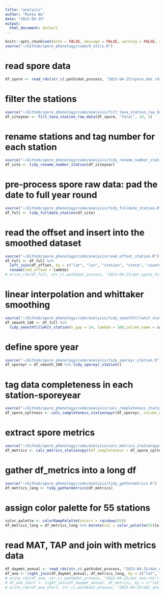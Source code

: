 ```yaml
---
title: "analysis"
author: "Ruoyu Wu"
date: "2023-09-29"
output:
  html_document: default
---
```


```r
knitr::opts_chunk$set(echo = FALSE, message = FALSE, warning = FALSE, cache = FALSE)
source("~/Github/spore_phenology/code/0_utils.R")
```

# read spore data
```r
df_spore <- read_rds(str_c(.path$dat_process, "2023-04-25/spore_dat.rds"))
```

# filter the stations
```r
source("~/Github/spore_phenology/code/analysis/filt_taxa_station_raw_data.R")
df_siteyear <- filt_taxa_station_raw_data(df_spore, "Total", 10, 3)
```

# rename stations and tag number for each station
```r
source("~/Github/spore_phenology/code/analysis/tidy_rename_number_station.R")
df_site <- tidy_rename_number_station(df_siteyear)
```

<!-- # generate and save site meta data for future downloading of daymet data -->
<!-- ```{r meta, message=FALSE, warning=FALSE} -->
<!-- df_meta <- df_site %>% -->
<!--   distinct(n, .keep_all = T) %>% -->
<!--   dplyr::select(-year, -date, -count) -->
<!-- write_rds(df_meta, str_c(.path$dat_process, "2023-04-25/meta.rds")) -->
<!-- ``` -->

<!-- # summarize the ecoregion of each station -->
<!-- ```{r ecoregion, message=FALSE, warning=FALSE} -->
<!-- source("~/Github/spore_phenology/code/analysis/summ_ecoregion_station.R") -->
<!-- df_ecoregion <- summ_ecoregion_station(df_meta) -->
<!-- ``` -->

<!-- # plot ecoregion -->
<!-- ```{r plot-ecoregion, message=FALSE, warning=FALSE} -->
<!-- source("~/Github/spore_phenology/code/analysis/plot_ecoregion_stations.R") -->
<!-- df_meta <- read_rds(str_c(.path$dat_process, "2023-04-25/meta.rds")) -->
<!-- p_ecoregion <- plot_ecoregion_staton(df_in = df_meta) -->
<!-- p_ecoregion -->
<!-- ``` -->

# pre-process spore raw data: pad the date to full year round
```r
source("~/Github/spore_phenology/code/analysis/tidy_fulldate_station.R")
df_full <- tidy_fulldate_station(df_site)
```

# read the offset and insert into the smoothed dataset
```r
source("~/Github/spore_phenology/code/analysis/read_offset_station.R")
df_full <- df_full %>%
  left_join(df_offset, by = c("lat", "lon", "station", "state", "country", "id")) %>% 
  rename(lmd_offset = lambda)
# write_rds(df_full, str_c(.path$dat_process, "2023-04-25/dat_spore_fulldate.rds"))
```

<!-- # summarize missing data percentage -->
<!-- ```{r} -->
<!-- source("~/Github/spore_phenology/code/analysis/summ_miss_stationyear_raw_data.R") -->
<!-- df_miss <- df_full %>% summ_miss_stationyear_raw_data(column_name = count) -->
<!-- ``` -->

# linear interpolation and whittaker smoothing
```r
source("~/Github/spore_phenology/code/analysis/tidy_smoothfillwhit_station.R")
df_smooth_100 <- df_full %>%
  tidy_smoothfillwhit_station(n_gap = 14, lambda = 100,column_name = count, new_column_name = count_fillwhit)
```

# define spore year
```r
source("~/Github/spore_phenology/code/analysis/tidy_sporeyr_station.R")
df_sporeyr = df_smooth_100 %>% tidy_sporeyr_station()
```

# tag data completeness in each station-sporeyear
```r
source("~/Github/spore_phenology/code/analysis/calc_completeness_stationspyr.R")
df_spore_cpltness <- calc_completeness_stationspyr(df_sporeyr, column_name = count_fillwhit)
```

# extract spore metrics
```r
source("~/Github/spore_phenology/code/analysis/calc_metrics_stationspyr.R")
df_metrics <- calc_metrics_stationspyr(df_completeness = df_spore_cpltness, df_raw = df_sporeyr)
```

# gather df_metrics into a long df
```r
source("~/Github/spore_phenology/code/analysis/tidy_gathermetrics.R")
df_metrics_long <- tidy_gathermetrics(df_metrics)
```

# assign color palette for 55 stations
```r
color_palette <- colorRampPalette(colors = rainbow(55))
df_metrics_long = df_metrics_long %>% mutate(col = color_palette(55)[n])
```

<!-- # download the climate data -->
<!-- ```{r download daymet} -->
<!-- df_meta = read_rds(str_c(.path$dat_process, "2023-04-25/meta.rds")) -->
<!-- source("~/Github/spore_phenology/code/analysis/down_daymet_station_date.R") -->
<!-- df_daymet_allday <- down_daymet_station_date(df_meta) -->
<!-- write_rds(df_daymet_allday, str_c(.path$dat_process, "2023-04-25/dat_daymet_raw.rds")) -->
<!-- ``` -->

<!-- # read datmet raw data -->
<!-- ```{r} -->
<!-- df_daymet_raw <- read_rds(str_c(.path$dat_process, "2023-04-25/dat_daymet_raw.rds")) -->
<!-- ``` -->

<!-- # calculate MAT, TAP in each spore year -->
<!-- ```{r} -->
<!-- source("~/Github/spore_phenology/code/analysis/calc_climate_stationspyr.R") -->
<!-- df_daymet_annual <- calc_climate_stationspyr(df_daymet_raw, df_sporeyear = df_sporeyr) -->
<!-- write_rds(df_daymet_annual, str_c(.path$dat_process, "2023-04-25/dat_daymet_annual.rds")) -->
<!-- ``` -->

# read MAT, TAP and join with metrics data
```r
df_daymet_annual <- read_rds(str_c(.path$dat_process, "2023-04-25/dat_daymet_annual.rds"))
df_ana <- right_join(df_daymet_annual, df_metrics_long, by = c("lat", "lon", "station", "city", "state", "country", "id", "n", "offset", "year_new"))
# write_rds(df_ana, str_c(.path$dat_process, "2023-04-25/dat_ana.rds"))
# df_ana_short <- right_join(df_daymet_annual, df_metrics, by = c("lat", "lon", "station", "city", "state", "country", "id", "n", "offset", "year_new"))
# write_rds(df_ana_short, str_c(.path$dat_process, "2023-04-25/dat_ana_short.rds"))
```